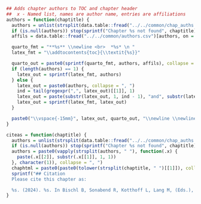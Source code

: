 ```r
## Adds chapter authors to TOC and chapter header
##  x - Named list, names are author name, entries are affiliations
authors = function(chaptitle) {
  authors = unlist(strsplit(data.table::fread("../../common/chap_auths.csv")[Title == chaptitle, Authors], ", "))
  if (is.null(authors)) stop(sprintf("Chapter %s not found", chaptitle))
  affils = data.table::fread("../../common/authors.csv")[authors, on = "Author", Affiliations]

  quarto_fmt = "**%s** \\newline <br>  *%s* \n "
  latex_fmt = "\\addtocontents{toc}{\\textit{%s}}"

  quarto_out = paste0(sprintf(quarto_fmt, authors, affils), collapse = "\n ")
  if (length(authors) == 1) {
    latex_out = sprintf(latex_fmt, authors)
  } else {
    latex_out = paste0(authors, collapse = ", ")
    ind = tail(gregexpr(",", latex_out)[[1]], 1)
    latex_out = paste(substr(latex_out, 1, ind - 1), "and", substr(latex_out, ind + 2, nchar(latex_out)))
    latex_out = sprintf(latex_fmt, latex_out)
  }

  paste0("\\vspace{-15mm}", latex_out, quarto_out, "\\newline \\newline <br><br> ", collapse = " ")
}

citeas = function(chaptitle) {
  authors = unlist(strsplit(data.table::fread("../../common/chap_auths.csv")[Title == chaptitle, Authors], ", "))
  if (is.null(authors)) stop(sprintf("Chapter %s not found", chaptitle))
  authors = paste0(vapply(strsplit(authors, " "), function(.x) {
    paste(.x[[2]], substr(.x[[1]], 1, 1))
  }, character(1)), collapse = ", ")
  chaphtml = paste0(paste0(tolower(strsplit(chaptitle, " ")[[1]]), collapse = "_"), ".html")
  sprintf("## Citation
  Please cite this chapter as:

  %s. (2024). %s. In Bischl B, Sonabend R, Kotthoff L, Lang M, (Eds.), *Applied Machine Learning Using mlr3 in R*. CRC Press. https://mlr3book.mlr-org.com/%s.", authors, chaptitle, chaphtml)
}
```